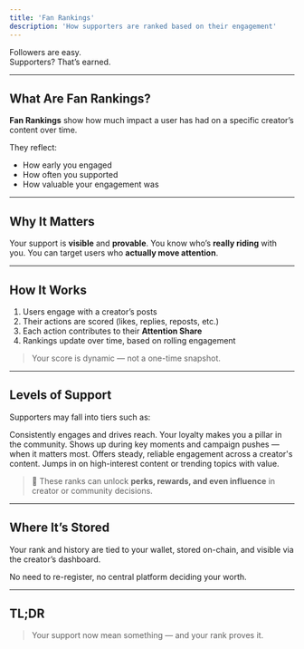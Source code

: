 ```yaml
---
title: 'Fan Rankings'
description: 'How supporters are ranked based on their engagement'
---
```




Followers are easy.  
Supporters? That’s earned.

---

## What Are Fan Rankings?

**Fan Rankings** show how much impact a user has had on a specific creator’s content over time.

They reflect:
- How early you engaged
- How often you supported
- How valuable your engagement was

---

## Why It Matters

<CardGroup cols={3}>
  <Card
    title="For Users"
    icon="user-check"
  >
    Your support is <strong>visible</strong> and <strong>provable</strong>.
  </Card>
  <Card
    title="For Creators"
    icon="pen-nib"
  >
    You know who’s <strong>really riding</strong> with you.
  </Card>
  <Card
    title="For Brands"
    icon="bullhorn"
  >
    You can target users who <strong>actually move attention</strong>.
  </Card>
</CardGroup>


---

## How It Works

1. Users engage with a creator’s posts
2. Their actions are scored (likes, replies, reposts, etc.)
3. Each action contributes to their **Attention Share**
4. Rankings update over time, based on rolling engagement

> Your score is dynamic — not a one-time snapshot.

---

## Levels of Support

Supporters may fall into tiers such as:

<CardGroup cols={2}>
  <Card
    title="Top Fan"
    icon="star"
  >
    Consistently engages and drives reach. Your loyalty makes you a pillar in the community.
  </Card>
  <Card
    title="Hype Rider"
    icon="rocket"
  >
    Shows up during key moments and campaign pushes — when it matters most.
  </Card>
  <Card
    title="Loyal Liker"
    icon="thumbs-up"
  >
    Offers steady, reliable engagement across a creator's content.
  </Card>
  <Card
    title="Occasional Signal"
    icon="star"
  >
    Jumps in on high-interest content or trending topics with value.
  </Card>
</CardGroup>

> 🧩 These ranks can unlock **perks, rewards, and even influence** in creator or community decisions.


---

## Where It’s Stored

Your rank and history are tied to your wallet, stored on-chain, and visible via the creator’s dashboard.

No need to re-register, no central platform deciding your worth.

---

## TL;DR

> Your support now mean something — and your rank proves it.


